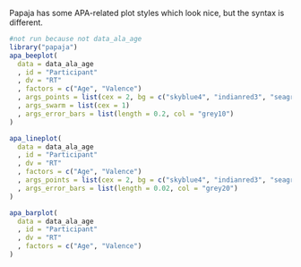 Papaja has some APA-related plot styles which look nice, but the syntax is different.

```r
#not run because not data_ala_age
library("papaja")
apa_beeplot(
  data = data_ala_age
  , id = "Participant"
  , dv = "RT"
  , factors = c("Age", "Valence")
  , args_points = list(cex = 2, bg = c("skyblue4", "indianred3", "seagreen4"), col = "white")
  , args_swarm = list(cex = 1)
  , args_error_bars = list(length = 0.2, col = "grey10")
)

apa_lineplot(
  data = data_ala_age
  , id = "Participant"
  , dv = "RT"
  , factors = c("Age", "Valence")
  , args_points = list(cex = 2, bg = c("skyblue4", "indianred3", "seagreen4"), col = "white")
  , args_error_bars = list(length = 0.02, col = "grey20")
)

apa_barplot(
  data = data_ala_age
  , id = "Participant"
  , dv = "RT"
  , factors = c("Age", "Valence")
)
```
